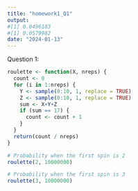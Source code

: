 ```yaml
---
title: "homework1_Q1"
output: 
#[1] 0.0496183
#[1] 0.0579982
date: "2024-01-13"
---
```


Question 1:
```r
roulette <- function(X, nreps) {
  count <- 0
  for (i in 1:nreps) {
    Y <- sample(0:10, 1, replace = TRUE)
    Z <- sample(0:10, 1, replace = TRUE)
    sum <- X+Y+Z
    if (sum == 17) {
      count <- count + 1
    }
  }
  return(count / nreps)
}

# Probability when the first spin is 2
roulette(2, 10000000)

# Probability when the first spin is 3
roulette(3, 10000000)

```


